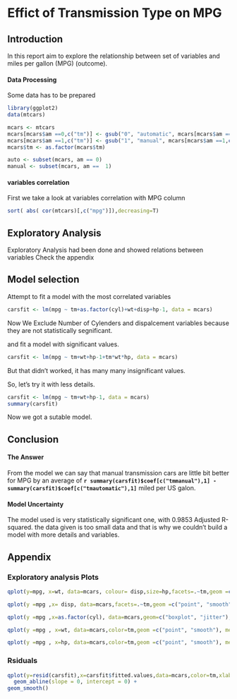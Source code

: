 Effict of Transmission Type on MPG
====

## Introduction

In this report aim to explore the relationship between set of variables and miles per gallon (MPG) (outcome).

#### Data Processing

Some data has to be prepared
```r
library(ggplot2)
data(mtcars)

mcars <- mtcars
mcars[mcars$am ==0,c("tm")] <- gsub("0", "automatic", mcars[mcars$am ==0,c("am")])
mcars[mcars$am ==1,c("tm")] <- gsub("1", "manual", mcars[mcars$am ==1,c("am")])
mcars$tm <- as.factor(mcars$tm)

auto <- subset(mcars, am == 0)
manual <- subset(mcars, am ==  1)
```


#### variables correlation 

First we take a look at variables correlation with MPG column

```r
sort( abs( cor(mtcars)[,c("mpg")]),decreasing=T)
```

## Exploratory Analysis

Exploratory Analysis had been done and showed relations between variables Check the appendix

## Model selection

Attempt to fit a model with the most correlated variables

```r
carsfit <- lm(mpg ~ tm+as.factor(cyl)+wt+disp+hp-1, data = mcars)
```

Now We Exclude Number of Cylenders and dispalcement variables because they are not statistically segnificant.

and fit a model with significant values.


```r
carsfit <- lm(mpg ~ tm+wt+hp-1+tm*wt*hp, data = mcars)
```

But that didn't worked, it has many many insignificant values.

So, let's try it with less details.

```r
carsfit <- lm(mpg ~ tm+wt+hp-1, data = mcars)
summary(carsfit)
```

Now we got a sutable model.


## Conclusion

#### The Answer

From the model we can say that manual transmission cars are little bit better for MPG by an average of  **`r summary(carsfit)$coef[c("tmmanual"),1] - summary(carsfit)$coef[c("tmautomatic"),1]`** miled per US galon.

#### Model Uncertainty

The model used is very statistically significant one, with 0.9853 Adjusted R-squared. the data given is too small data and that is why we couldn't build a model with more details and variables.







## Appendix

### Exploratory analysis Plots 

```r

qplot(y=mpg, x=wt, data=mcars, colour= disp,size=hp,facets=.~tm,geom =c("point"),ylab = "MPG",xlab="Weight (lb/1000)",main="MPG with displacement, wieght, and Gross horsepower")

qplot(y =mpg ,x= disp, data=mcars,facets=.~tm,geom =c("point", "smooth"), method = "lm",main="MPG with Displacement",ylab = "MPG",xlab="Displacement (cu.in.)")

qplot(y =mpg ,x=as.factor(cyl), data=mcars,geom=c("boxplot", "jitter"),facets=.~tm,main="MPG with Number of cylinders",ylab = "MPG",xlab="Number of cylinders")

qplot(y =mpg , x=wt, data=mcars,color=tm,geom =c("point", "smooth"), method = "lm",main="MPG with Weight",ylab = "MPG",xlab="Weight (lb/1000)")

qplot(y =mpg , x=hp, data=mcars,color=tm,geom =c("point", "smooth"), method = "lm",main="MPG with Gross horsepower",ylab = "MPG",xlab="Gross horsepower")
```

### Rsiduals

```r
qplot(y=resid(carsfit),x=carsfit$fitted.values,data=mcars,color=tm,xlab="Fitted Values",ylab="Residuals",main = "Residuals plot")+
  geom_abline(slope = 0, intercept = 0) +
geom_smooth() 
```